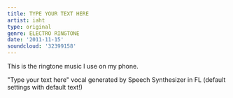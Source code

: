 ```yaml
---
title: TYPE YOUR TEXT HERE
artist: iaht
type: original
genre: ELECTRO RINGTONE
date: '2011-11-15'
soundcloud: '32399158'
---
```


This is the ringtone music I use on my phone.

"Type your text here" vocal generated by Speech Synthesizer in FL (default settings with default text!)
